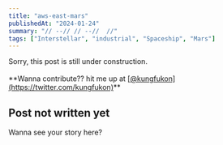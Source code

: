 ```yaml
---
title: "aws-east-mars"
publishedAt: "2024-01-24"
summary: "// --// // --//  //"
tags: ["Interstellar", "industrial", "Spaceship", "Mars"]
---
```


<Alert type="warning">
  Sorry, this post is still under construction.<br/>
  <br/>
  **Wanna contribute?? hit me up at <u>[@kungfukon](https://twitter.com/kungfukon)</u>**
</Alert>

## Post not written yet
Wanna see your story here?
<Tweet id="1750366514962935908" theme="light" />